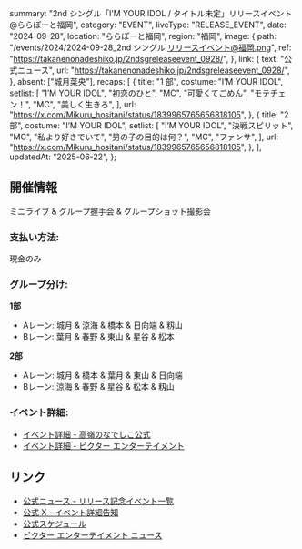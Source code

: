   summary: "2nd シングル「I’M YOUR IDOL / タイトル未定」リリースイベント@ららぽーと福岡",
  category: "EVENT",
  liveType: "RELEASE_EVENT",
  date: "2024-09-28",
  location: "ららぽーと福岡",
  region: "福岡",
  image: {
    path: "/events/2024/2024-09-28_2nd シングル リリースイベント@福岡.png",
    ref: "https://takanenonadeshiko.jp/2ndsgreleaseevent_0928/",
  },
  link: {
    text: "公式ニュース",
    url: "https://takanenonadeshiko.jp/2ndsgreleaseevent_0928/",
  },
  absent: ["城月菜央"],
  recaps: [
    {
      title: "1 部",
      costume: "I’M YOUR IDOL",
      setlist: [
        "I’M YOUR IDOL",
        "初恋のひと",
        "MC",
        "可愛くてごめん",
        "モテチェン！",
        "MC",
        "美しく生きろ",
      ],
      url: "https://x.com/Mikuru_hositani/status/1839965765656818105",
    },
    {
      title: "2 部",
      costume: "I’M YOUR IDOL",
      setlist: [
        "I’M YOUR IDOL",
        "決戦スピリット",
        "MC",
        "私より好きでいて",
        "男の子の目的は何？",
        "MC",
        "ファンサ",
      ],
      url: "https://x.com/Mikuru_hositani/status/1839965765656818105",
    },
  ],
  updatedAt: "2025-06-22",
};

## 開催情報

ミニライブ & グループ握手会 & グループショット撮影会

### 支払い方法:

現金のみ

### グループ分け:

**1部**

- Aレーン: 城月 & 涼海 & 橋本 & 日向端 & 籾山
- Bレーン: 葉月 & 春野 & 東山 & 星谷 & 松本

**2部**

- Aレーン: 城月 & 橋本 & 葉月 & 東山 & 日向端
- Bレーン: 涼海 & 春野 & 星谷 & 松本 & 籾山

### イベント詳細:

- [イベント詳細 - 高嶺のなでしこ公式](https://takanenonadeshiko.jp/2ndsgreleaseevent_0928/)
- [イベント詳細 - ビクター エンターテイメント](https://www.jvcmusic.co.jp/-/News/A028511/22.html)

## リンク

- [公式ニュース - リリース記念イベント一覧](https://takanenonadeshiko.jp/2ndsgreleaseevent_all/)
- [公式 X - イベント詳細告知](https://x.com/takanenofficial/status/1833865384518107256)
- [公式スケジュール](https://takanenonadeshiko.jp/events/event/2ndシングル「タイトル未定」リリースイベント/)
- [ビクター エンターテイメント ニュース](https://www.jvcmusic.co.jp/-/News/A028511/16.html)
